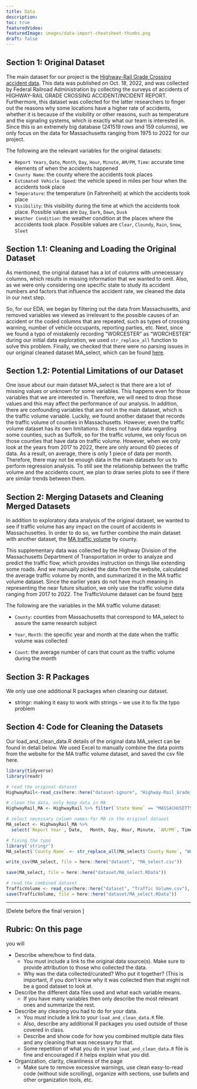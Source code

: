 ```yaml
---
title: Data
description:
toc: true
featuredVideo:
featuredImage: images/data-import-cheatsheet-thumbs.png
draft: false
---
```


## Section 1: Original Dataset

The main dataset for our project is the [Highway-Rail Grade Crossing accident data](https://catalog.data.gov/dataset/highway-rail-grade-crossing-accident-data). This data was published on Oct. 18, 2022, and was collected by Federal Railroad Administration by collecting the surveys of accidents of HIGHWAY-RAIL GRADE CROSSING ACCIDENT/INCIDENT REPORT. Furthermore, this dataset was collected for the latter researchers to finger out the reasons why some locations have a higher rate of accidents, whether it is because of the visibility or other reasons, such as temperature and the signaling systems, which is exactly what our team is interested in. 
Since this is an extremely big database (241519 rows and 159 columns), we only focus on the data for Massachusetts ranging from 1975 to 2022 for our project. 

The following are the relevant variables for the original datasets:

* `Report Years`, `Date`, `Month`, `Day`, `Hour`, `Minute`, `AM/PM`, `Time`: accurate time elements of when the accidents happened
* `County Name`: the county where the accidents took places
* `Estimated Vehicle Speed`: the vehicle speed in miles per hour when the accidents took place 
* `Temperature`: the temperature (in Fahrenheit) at which the accidents took place
* `Visibility`: this visibility during the time at which the accidents took place. Possible values are `Day`, `Dark`, `Dawn`, `Dusk`
* `Weather Condition`: the weather condition at the places where the acccidents took place. Possible values are `Clear`, `Cloundy`, `Rain`, `Snow`, `Sleet`

## Section 1.1: Cleaning and Loading the Original Dataset

As mentioned, the original dataset has a lot of columns with unnecessary columns, which results in missing information that we wanted to omit. Also, as we were only considering one specific state to study its accident numbers and factors that influence the accident rate, we cleaned the data in our next step. 

So, for our EDA, we began by filtering out the data from Massachusetts, and removed variables we viewed as irrelevant to the possible causes of an accident or the coded columns that are repeated, such as types of crossing warning, number of vehicle occupants, reporting parties, etc. Next, since we found a typo of mistakenly recording “WORCESTER” as “WORCHESTER” during our initial data exploration, we used `str_replace_all` function to solve this problem. Finally, we checked that there were no parsing issues in our original cleaned dataset MA_select, which can be found [here](https://drive.google.com/file/d/1OdrOlaBwO8MlDSL78BxI74YHk4wpAQhN/view). 

## Section 1.2: Potential Limitations of our Dataset

One issue about our main dataset MA_select is that there are a lot of missing values or unknown for some variables. This happens even for those variables that we are interested in. Therefore, we will need to drop those values and this may affect the performance of our analysis. In addition, there are confounding variables that are not in the main dataset, which is the traffic volume variable. Luckily, we found another dataset that records the traffic volume of counties in Massachusetts. However, even the traffic volume dataset has its own limitations. It does not have data regarding some counties, such as Suffolk, so for the traffic volume, we only focus on those counties that have data on traffic volume. However, when we only look at the years from 2017 to 2022, there are only around 60 pieces of data. As a result, on average, there is only 1 piece of data per month. Therefore, there may not be enough data in the main datasets for us to perform regression analysis. To still see the relationship between the traffic volume and the accidents count, we plan to draw series plots to see if there are similar trends between them. 


## Section 2: Merging Datasets and Cleaning Merged Datasets 

In addition to exploratory data analysis of the original dataset, we wanted to see if traffic volume has any impact on the count of accidents in Massachusettes. In order to do so, we further combine the main dataset with another dataset, the [MA traffic volume](https://mhd.public.ms2soft.com/tcds/tsearch.asp?loc=Mhd&mod=) by county. 

This supplementary data was collected by the Highway Division of the Massachusetts Department of Transportation in order to analyze and predict the traffic flow, which provides instruction on things like extending some roads. And we manually picked the data from the website, calculated the average traffic volume by month, and summarized it in the MA traffic volume dataset. Since the earlier years do not have much meaning in representing the near future situation, we only use the traffic volume data ranging from 2017 to 2022. The TrafficVolume dataset can be found [here](https://docs.google.com/spreadsheets/d/1mIT5NyYcTCREjJJ238Hj4ZIP0e5PvEb5-W9vbEptRgs/edit#gid=0)

The following are the variables in the MA traffic volume dataset: 

* `County`: counties from Massachusetts that correspond to MA_select to assure the same research subject

* `Year`, `Month`: the specific year and month at the date when the traffic volume was collected

* `Count`: the average number of cars that count as the traffic volume during the month 

## Section 3: R Packages

We only use one additional R packages when cleaning our dataset.

* stringr: making it easy to work with strings – we use it to fix the typo problem 

## Section 4: Code for Cleaning the Datasets

Our load_and_clean_data.R details of the original data MA_select can be found in detail below. We used Excel to manually combine the data points from the website for the MA traffic volume dataset, and saved the csv file here. 

```r
library(tidyverse)
library(readr)

# read the original dataset
HighwayRail<-read_csv(here::here("dataset-ignore", "Highway-Rail_Grade_Crossing_Accident_Data.csv"), show_col_types = FALSE)

# clean the data, only keep data in MA
HighwayRail_MA <- HighwayRail %>% filter(`State Name` == "MASSACHUSETTS") 

# select necessary column names for MA in the original dataset
MA_select <- HighwayRail_MA %>%
  select(`Report Year`, Date,	Month, Day, Hour, Minute, `AM/PM`, Time, `Nearest Station`, 	Subdivision,	`County Name`, `State Name`,`Highway Name`,`Public/Private Code`, `Public/Private`, `Highway User`, `Estimated Vehicle Speed`,`Vehicle Direction`,	`Highway User Position`,`Equipment Involved`, `Equipment Struck`, Temperature, Visibility, `Weather Condition`, `Number of Locomotive Units`, `Number of Cars`, `Train Speed`, `Estimated/Recorded Speed`,	 `Train Direction`, `Crossing Warning Expanded 1`,`Crossing Warning Expanded 2`,`Crossing Warning Expanded 3`,`Crossing Warning Expanded 4`,`Crossing Warning Expanded 5`,`Crossing Warning Expanded 6`,`Crossing Warning Expanded 7`,`Crossing Warning Expanded 8`,`Crossing Warning Expanded 9`, `Crossing Warning Expanded 10`, `Crossing Warning Expanded 11`,	`Crossing Warning Expanded 12`,	`Signaled Crossing Warning Code`, `Signaled Crossing Warning`, `Roadway Condition`,	`Crossing Warning Location`,	`Warning Connected To Signal`, `Crossing Illuminated`,`User Age`,`User Gender`,`User Struck By Second Train`, `Highway User Action`, `View Obstruction`, `Driver Condition`, `Driver In Vehicle`, `Crossing Users Killed For Reporting Railroad`, `Crossing Users Injured For Reporting Railroad`, `Vehicle Damage Cost`,	`Employees Killed For Reporting Railroad`, `Employees Injured For Reporting Railroad`, `Passengers Killed For Reporting Railroad`, `Passengers Injured For Reporting Railroad`, Narrative)

# fixing the typo 
library('stringr')
MA_select$`County Name` <- str_replace_all(MA_select$`County Name`, "WORCHESTER", "WORCESTER")

write_csv(MA_select, file = here::here("dataset", "MA_select.csv"))

save(MA_select, file = here::here("dataset/MA_select.RData"))

# read the combined dataset
TrafficVolume <- read_csv(here::here("dataset", "Traffic Volume.csv"), show_col_types = FALSE)
save(TrafficVolume, file = here::here("dataset/MA_select.RData"))
```

----

[Delete before the final version ]

## Rubric: On this page

you will

* Describe where/how to find data.
  * You must include a link to the original data source(s). Make sure to provide attribution to those who collected the data.
  * Why was the data collected/curated? Who put it together? (This is important, if you don't know why it was collected then that might not be a good dataset to look at.
* Describe the different data files used and what each variable means. 
  * If you have many variables then only describe the most relevant ones and summarize the rest.
* Describe any cleaning you had to do for your data.
  * You *must* include a link to your `load_and_clean_data.R` file.
  * Also, describe any additional R packages you used outside of those covered in class.
  * Describe and show code for how you combined multiple data files and any cleaning that was necessary for that.
  * Some repetition of what you do in your `load_and_clean_data.R` file is fine and encouraged if it helps explain what you did.
* Organization, clarity, cleanliness of the page
  * Make sure to remove excessive warnings, use clean easy-to-read code (without side scrolling), organize with sections, use bullets and other organization tools, etc.